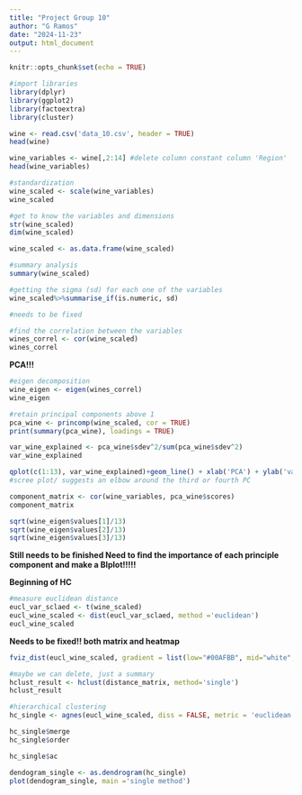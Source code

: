 ```yaml
---
title: "Project Group 10"
author: "G Ramos"
date: "2024-11-23"
output: html_document
---
```


```r
knitr::opts_chunk$set(echo = TRUE)
```

```r
#import libraries
library(dplyr)
library(ggplot2)
library(factoextra)
library(cluster)
```

```r
wine <- read.csv('data_10.csv', header = TRUE)
head(wine)
```

```r
wine_variables <- wine[,2:14] #delete column constant column 'Region'
head(wine_variables)
```

```r
#standardization 
wine_scaled <- scale(wine_variables)
wine_scaled

```

```r
#get to know the variables and dimensions
str(wine_scaled)
dim(wine_scaled)

wine_scaled <- as.data.frame(wine_scaled)

```

```r
#summary analysis 
summary(wine_scaled)
```

```r
#getting the sigma (sd) for each one of the variables
wine_scaled%>%summarise_if(is.numeric, sd)

#needs to be fixed
```

```r
#find the correlation between the variables 
wines_correl <- cor(wine_scaled)
wines_correl
```

**PCA!!!**

```r
#eigen decomposition
wine_eigen <- eigen(wines_correl)
wine_eigen
```

```r
#retain principal components above 1
pca_wine <- princomp(wine_scaled, cor = TRUE)
print(summary(pca_wine), loadings = TRUE)
```

```r
var_wine_explained <- pca_wine$sdev^2/sum(pca_wine$sdev^2)
var_wine_explained
```

```r
qplot(c(1:13), var_wine_explained)+geom_line() + xlab('PCA') + ylab('variance explained')
#scree plot/ suggests an elbow around the third or fourth PC
```

```r
component_matrix <- cor(wine_variables, pca_wine$scores)
component_matrix
```

```r
sqrt(wine_eigen$values[1]/13)
sqrt(wine_eigen$values[2]/13)
sqrt(wine_eigen$values[3]/13)

```

**Still needs to be finished Need to find the importance of each principle component and make a BIplot!!!!!**


**Beginning of HC**

```r
#measure euclidean distance 
eucl_var_sclaed <- t(wine_scaled)
eucl_wine_scaled <- dist(eucl_var_sclaed, method ='euclidean')
eucl_wine_scaled
```
**Needs to be fixed!! both matrix and heatmap** 
```r
fviz_dist(eucl_wine_scaled, gradient = list(low="#00AFBB", mid="white", high="#FC4E07"))
```

```r
#maybe we can delete, just a summary
hclust_result <- hclust(distance_matrix, method='single')
hclust_result
```

```r
#hierarchical clustering
hc_single <- agnes(eucl_wine_scaled, diss = FALSE, metric = 'euclidean', method = 'single')

```

```r
hc_single$merge
hc_single$order
```

```r
hc_single$ac

```

```r
dendogram_single <- as.dendrogram(hc_single)
plot(dendogram_single, main ='single method')
```

```r

```


```r
```


```r
```


```r
```


```r
```


```r
```
